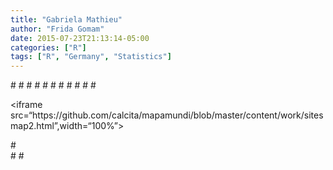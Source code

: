 ```yaml
---
title: "Gabriela Mathieu"
author: "Frida Gomam"
date: 2015-07-23T21:13:14-05:00
categories: ["R"]
tags: ["R", "Germany", "Statistics"]
---
```


#<html lang="en">
#  <head>
#    <meta charset="utf-8">
#    <meta http-equiv="X-UA-Compatible" content="IE=edge">
#    <meta name="viewport" content="initial-scale=1,user-scalable=no,maximum-scale=1,width=device-width">
#    <meta name="mobile-web-app-capable" content="yes">
#    <meta name="apple-mobile-web-app-capable" content="yes">
#    <title>Leaflet Fullscreen Iframe</title>
#  </head>
#  <body>
#    <div>
       
<iframe src="https://github.com/calcita/mapamundi/blob/master/content/work/sitesmap2.html",width="100%"></iframe>

#    </div>
#  </body>
#</html>